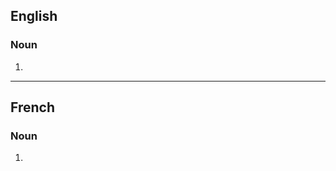 {{also|públics}}

==English==

===Noun===
{{head|en|noun plural form}}

# {{plural of|public|lang=en}}

----

==French==

===Noun===
{{head|fr|noun plural form|g=m}}

# {{plural of|public|lang=fr}}